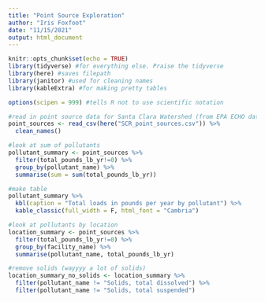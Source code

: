 ```yaml
---
title: "Point Source Exploration"
author: "Iris Foxfoot"
date: "11/15/2021"
output: html_document
---
```


```r
knitr::opts_chunk$set(echo = TRUE)
library(tidyverse) #for everything else. Praise the tidyverse
library(here) #saves filepath
library(janitor) #used for cleaning names
library(kableExtra) #for making pretty tables

options(scipen = 999) #tells R not to use scientific notation
```

```r
#read in point source data for Santa Clara Watershed (from EPA ECHO database)
point_sources <- read_csv(here("SCR_point_sources.csv")) %>% 
  clean_names()
```

```r
#look at sum of pollutants
pollutant_summary <- point_sources %>% 
  filter(total_pounds_lb_yr!=0) %>% 
  group_by(pollutant_name) %>% 
  summarise(sum = sum(total_pounds_lb_yr))

#make table
pollutant_summary %>% 
  kbl(caption = "Total loads in pounds per year by pollutant") %>% 
  kable_classic(full_width = F, html_font = "Cambria")
```

```r
#look at pollutants by location
location_summary <- point_sources %>% 
  filter(total_pounds_lb_yr!=0) %>%
  group_by(facility_name) %>% 
  summarise(pollutant_name, total_pounds_lb_yr)
```

```r
#remove solids (wayyyy a lot of solids)
location_summary_no_solids <- location_summary %>% 
  filter(pollutant_name != "Solids, total dissolved") %>% 
  filter(pollutant_name != "Solids, total suspended")
```

